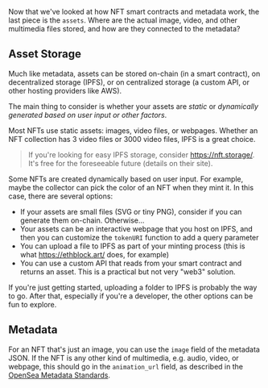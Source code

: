 Now that we've looked at how NFT smart contracts and metadata work, the last
piece is the `assets`. Where are the actual image, video, and other multimedia
files stored, and how are they connected to the metadata?

## Asset Storage

Much like metadata, assets can be stored on-chain (in a smart contract), on
decentralized storage (IPFS), or on centralized storage (a custom API, or other
hosting providers like AWS).

The main thing to consider is whether your assets are _static_ or _dynamically
generated based on user input or other factors_.

Most NFTs use static assets: images, video files, or webpages. Whether an NFT
collection has 3 video files or 3000 video files, IPFS is a great choice.

> If you're looking for easy IPFS storage, consider https://nft.storage/. It's
> free for the foreseeable future (details on their site).

Some NFTs are created dynamically based on user input. For example, maybe the
collector can pick the color of an NFT when they mint it. In this case, there
are several options:

- If your assets are small files (SVG or tiny PNG), consider if you can generate
  them on-chain. Otherwise...
- Your assets can be an interactive webpage that you host on IPFS, and then you
  can customize the `tokenURI` function to add a query parameter
- You can upload a file to IPFS as part of your minting process (this is what
  https://ethblock.art/ does, for example)
- You can use a custom API that reads from your smart contract and returns an
  asset. This is a practical but not very "web3" solution.

If you're just getting started, uploading a folder to IPFS is probably the way
to go. After that, especially if you're a developer, the other options can be
fun to explore.

## Metadata

For an NFT that's just an image, you can use the `image` field of the metadata
JSON. If the NFT is any other kind of multimedia, e.g. audio, video, or webpage,
this should go in the `animation_url` field, as described in the
[OpenSea Metadata Standards](https://docs.opensea.io/docs/metadata-standards).
